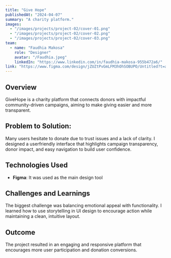```yaml
---
title: "Give Hope"
publishedAt: "2024-04-07"
summary: "A charity platform."
images:
  - "/images/projects/project-02/cover-01.png"
  - "/images/projects/project-02/cover-02.png"
  - "/images/projects/project-02/cover-03.png"
team:
  - name: "Faudhia Makosa"
    role: "Designer"
    avatar: "/Faudhia.jpeg"
    linkedIn: "https://www.linkedin.com/in/faudhia-makosa-955b472a6/"
link: "https://www.figma.com/design/jZUZtPvGmLFM3hOhSOBUPO/Untitled?t=a1g4LzvkyUdDlnZc-1"
---
```


## Overview

GiveHope is a charity platform that connects donors with impactful community-driven
campaigns, aiming to make giving easier and more transparent.

## Problem to Solution:

Many users hesitate to donate due to trust issues and a lack of clarity. I designed a userfriendly interface that highlights campaign transparency, donor impact, and easy navigation
to build user confidence.

## Technologies Used

- **Figma**: It was used as the main design tool

## Challenges and Learnings

The biggest challenge was balancing emotional appeal with functionality. I learned how to
use storytelling in UI design to encourage action while maintaining a clean, intuitive layout.

## Outcome

The project resulted in an engaging and responsive platform that encourages more user
participation and donation conversions.
